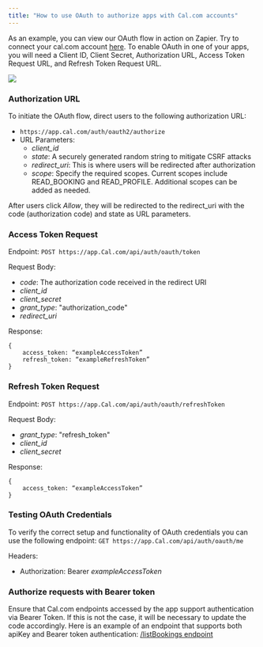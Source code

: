 ```yaml
---
title: "How to use OAuth to authorize apps with Cal.com accounts"
---
```


As an example, you can view our OAuth flow in action on Zapier. Try to connect your cal.com account [here](https://zapier.com/apps/calcom/integrations).
To enable OAuth in one of your apps, you will need a Client ID, Client Secret, Authorization URL, Access Token Request URL, and Refresh Token Request URL.

<img src="/images/oauth-zapier.png" />

### Authorization URL
To initiate the OAuth flow, direct users to the following authorization URL:
- `https://app.cal.com/auth/oauth2/authorize`
- URL Parameters:
    - *client_id*
    - *state*: A securely generated random string to mitigate CSRF attacks
    - *redirect_uri*: This is where users will be redirected after authorization
    - *scope*: Specify the required scopes. Current scopes include READ_BOOKING and READ_PROFILE. Additional scopes can be added as needed.

After users click *Allow*, they will be redirected to the redirect_uri with the code (authorization code) and state as URL parameters.

### Access Token Request
Endpoint: `POST https://app.Cal.com/api/auth/oauth/token`

Request Body:
- *code*: The authorization code received in the redirect URI
- *client_id*
- *client_secret*
- *grant_type*: "authorization_code"
- *redirect_uri*

Response: 
```
{
    access_token: “exampleAccessToken”
    refresh_token: “exampleRefreshToken”
}
```

### Refresh Token Request
Endpoint: `POST https://app.Cal.com/api/auth/oauth/refreshToken`

Request Body:
- *grant_type*: "refresh_token"
- *client_id*
- *client_secret*

Response:
```
{
    access_token: “exampleAccessToken”
}
```

### Testing OAuth Credentials
To verify the correct setup and functionality of OAuth credentials you can use the following endpoint:
`GET https://app.Cal.com/api/auth/oauth/me`

Headers:
- Authorization: Bearer *exampleAccessToken*


### Authorize requests with Bearer token
Ensure that Cal.com endpoints accessed by the app support authentication via Bearer Token. 
If this is not the case, it will be necessary to update the code accordingly.
Here is an example of an endpoint that supports both apiKey and Bearer token authentication: [/listBookings endpoint](https://github.com/calcom/cal.com/blob/main/packages/app-store/zapier/api/subscriptions/listBookings.ts)
